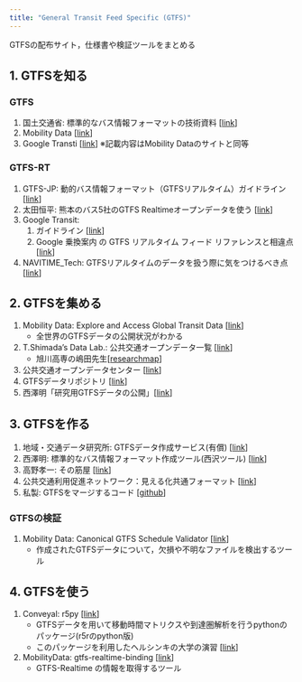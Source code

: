 ```yaml
---
title: "General Transit Feed Specific (GTFS)"
---
```

GTFSの配布サイト，仕様書や検証ツールをまとめる

## 1. GTFSを知る

### GTFS

1. 国土交通省: 標準的なバス情報フォーマットの技術資料 [[link](https://www.mlit.go.jp/sogoseisaku/transport/sosei_transport_tk_000112.html)]
2. Mobility Data [[link](https://gtfs.org/)]
3. Google Transti [[link](https://developers.google.com/transit?hl=ja)] ※記載内容はMobility Dataのサイトと同等

### GTFS-RT

1. GTFS-JP: 動的バス情報フォーマット（GTFSリアルタイム）ガイドライン [[link](https://www.gtfs.jp/developpers-guide/gtfs-realtime_guidelines.html)]
2. 太田恒平: 熊本のバス5社のGTFS Realtimeオープンデータを使う [[link](https://qiita.com/kohei-ota/items/104dac4afec818217921)]
3. Google Transit: 
    1. ガイドライン [[link](https://developers.google.com/transit/gtfs-realtime?hl=ja)]
    2. Google 乗換案内 の GTFS リアルタイム フィード リファレンスと相違点 [[link](https://developers.google.com/transit/gtfs-realtime/reference?hl=ja)]
4. NAVITIME_Tech: GTFSリアルタイムのデータを扱う際に気をつけるべき点 [[link](https://note.com/navitime_tech/n/nf414304fcf6e)]

## 2. GTFSを集める

1. Mobility Data: Explore and Access Global Transit Data [[link](https://mobilitydatabase.org/)]
    - 全世界のGTFSデータの公開状況がわかる
2. T.Shimada's Data Lab.: 公共交通オープンデータ一覧 [[link](https://tshimada291.sakura.ne.jp/transport/gtfs-list.html)]
    * 旭川高専の嶋田先生[[researchmap](https://researchmap.jp/TShimada)]
3. 公共交通オープンデータセンター [[link](https://www.odpt.org/overview/)]
4. GTFSデータリポジトリ [[link](https://gtfs-data.jp/)]
5. 西澤明「研究用GTFSデータの公開」[[link](https://gtfs-gis.jp/gtfs4research/)]

## 3. GTFSを作る

1. 地域・交通データ研究所: GTFSデータ作成サービス(有償) [[link](https://nszw.jp/gtfs%e3%83%87%e3%83%bc%e3%82%bf%e4%bd%9c%e6%88%90%e3%82%b5%e3%83%bc%e3%83%93%e3%82%b9/)]
2. 西澤明: 標準的なバス情報フォーマット作成ツール(西沢ツール) [[link](https://gtfs-gis.jp/gtfs/)]
3. 高野孝一: その筋屋 [[link](http://www.sinjidai.com/sujiya/)]
4. 公共交通利用促進ネットワーク：見える化共通フォーマット [[link](https://www.rosenzu.com/net/mieru/fm/index.html)]
5. 私製: GTFSをマージするコード [[github](https://github.com/shotatachibana/GTFS_merge.git)]
        

### GTFSの検証

1. Mobility Data: Canonical GTFS Schedule Validator [[link](https://r5py.readthedocs.io/stable/)]
    * 作成されたGTFSデータについて，欠損や不明なファイルを検出するツール

## 4. GTFSを使う

1. Conveyal: r5py [[link](https://r5py.readthedocs.io/en/stable/index.html)]
    * GTFSデータを用いて移動時間マトリクスや到達圏解析を行うpythonのパッケージ(r5rのpython版)
    * このパッケージを利用したヘルシンキの大学の演習 [[link](https://sustainability-gis.readthedocs.io/en/latest/)]

2. MobilityData: gtfs-realtime-binding [[link](https://github.com/MobilityData/gtfs-realtime-bindings/tree/master)]
    * GTFS-Realtime の情報を取得するツール